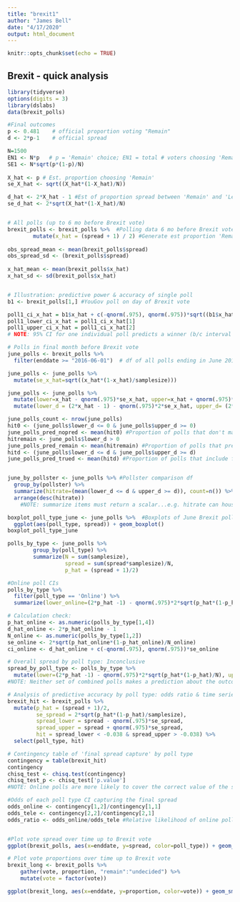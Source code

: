 ```yaml
---
title: "brexit1"
author: "James Bell"
date: "4/17/2020"
output: html_document
---
```


```r
knitr::opts_chunk$set(echo = TRUE)
```

## Brexit - quick analysis


```r
library(tidyverse)
options(digits = 3)
library(dslabs)
data(brexit_polls)

#Final outcomes
p <- 0.481    # official proportion voting "Remain"
d <- 2*p-1    # official spread

N=1500
EN1 <- N*p   # p = 'Remain' choice; EN1 = total # voters choosing 'Remain'
SE1 <- N*sqrt(p*(1-p)/N)
 
X_hat <- p # Est. proportion choosing 'Remain'
se_X_hat <- sqrt((X_hat*(1-X_hat)/N))

d_hat <- 2*X_hat - 1 #Est of proportion spread between 'Remain' and 'Leave'
se_d_hat <- 2*sqrt(X_hat*(1-X_hat)/N)


# All polls (up to 6 mo before Brexit vote)
brexit_polls <- brexit_polls %>%  #Polling data 6 mo before Brexit vote
        mutate(x_hat = (spread + 1) / 2) #Generate est proportion 'Remain' for each poll
               
obs_spread_mean <- mean(brexit_polls$spread)
obs_spread_sd <- (brexit_polls$spread)
 
x_hat_mean <- mean(brexit_polls$x_hat)
x_hat_sd <- sd(brexit_polls$x_hat)   


# Illustration: predictive power & accuracy of single poll
b1 <- brexit_polls[1,] #YouGov poll on day of Brexit vote

poll1_ci_x_hat = b1$x_hat + c(-qnorm(.975), qnorm(.975))*sqrt((b1$x_hat*(1-b1$x_hat)/b1$samplesize))
poll1_lower_ci_x_hat = poll1_ci_x_hat[1]
poll1_upper_ci_x_hat = poll1_ci_x_hat[2]
# NOTE: 95% CI for one individual poll predicts a winner (b/c interval does not cross 0.5), but does not contain true p value (.481), even though poll took place on day of the vote

# Polls in final month before Brexit vote
june_polls <- brexit_polls %>%
  filter(enddate >= "2016-06-01")  # df of all polls ending in June 2016 (month of brexit vote)

june_polls <- june_polls %>%
  mutate(se_x_hat=sqrt((x_hat*(1-x_hat)/samplesize))) 

june_polls <- june_polls %>%
  mutate(lower=x_hat - qnorm(.975)*se_x_hat, upper=x_hat + qnorm(.975)*se_x_hat) %>% #Add variables for 95% CI upper & lower range of est proportion 'Remain'
  mutate(lower_d = (2*x_hat - 1) - qnorm(.975)*2*se_x_hat, upper_d= (2*x_hat - 1) + qnorm(.975)*2*se_x_hat) #Add variables for 95% CI upper & lower range of est spread (d)

june_polls_count <- nrow(june_polls)
hit0 <- (june_polls$lower_d <= 0 & june_polls$upper_d >= 0)
june_polls_pred_nopred <- mean(hit0) #Proportion of polls that don't make a prediction (i.e. spread CI covers zero)
hitremain <- june_polls$lower_d > 0
june_polls_pred_remain <- mean(hitremain) #Proportion of polls that predict 'Remain' (lower CI of spread > 0)
hitd <- (june_polls$lower_d <= d & june_polls$upper_d >= d)
june_polls_pred_trued <- mean(hitd) #Proportion of polls that include final spread within spread CI


june_by_pollster <- june_polls %>% #Pollster comparison df
  group_by(pollster) %>%
  summarize(hitrate=(mean(lower_d <= d & upper_d >= d)), count=n()) %>% 
  arrange(desc(hitrate))
    #NOTE: summarize items must return a scalar...e.g. hitrate can house a mean() but not the logical vector supplied to it

boxplot_poll_type_june <- june_polls %>%  #Boxplots of June Brexit polls by poll type (online v. telephone)
  ggplot(aes(poll_type, spread)) + geom_boxplot()
boxplot_poll_type_june

polls_by_type <- june_polls %>%
        group_by(poll_type) %>%
        summarize(N = sum(samplesize),
                  spread = sum(spread*samplesize)/N,
                  p_hat = (spread + 1)/2)

#Online poll CIs
polls_by_type %>%
  filter(poll_type == 'Online') %>%
  summarize(lower_online=(2*p_hat -1) - qnorm(.975)*2*sqrt(p_hat*(1-p_hat)/N), upper_online=(2*p_hat -1) + qnorm(.975)*2*sqrt(p_hat*(1-p_hat)/N))

# Calculation check:
p_hat_online <- as.numeric(polls_by_type[1,4])
d_hat_online <- 2*p_hat_online - 1
N_online <- as.numeric(polls_by_type[1,2])
se_online <- 2*sqrt(p_hat_online*(1-p_hat_online)/N_online)
ci_online <- d_hat_online + c(-qnorm(.975), qnorm(.975))*se_online

# Overall spread by poll type: Inconclusive
spread_by_poll_type <- polls_by_type %>%
  mutate(lower=(2*p_hat -1) - qnorm(.975)*2*sqrt(p_hat*(1-p_hat)/N), upper=(2*p_hat -1) + qnorm(.975)*2*sqrt(p_hat*(1-p_hat)/N), ci_delta= upper-lower)
#NOTE: Neither set of combined polls makes a prediction about the outcome of the Brexit referendum (i.e. both CI ranges cover 0), and neither confidence interval covers the final value of d= −0.038.

# Analysis of predictive accuracy by poll type: odds ratio & time series plots
brexit_hit <- brexit_polls %>%
  mutate(p_hat = (spread + 1)/2,
         se_spread = 2*sqrt(p_hat*(1-p_hat)/samplesize),
         spread_lower = spread - qnorm(.975)*se_spread,
         spread_upper = spread + qnorm(.975)*se_spread,
         hit = spread_lower < -0.038 & spread_upper > -0.038) %>%
  select(poll_type, hit)

# Contingency table of 'final spread capture' by poll type
contingency = table(brexit_hit)
contingency
chisq_test <- chisq.test(contingency)
chisq_test_p <- chisq_test['p.value']
#NOTE: Online polls are more likely to cover the correct value of the spread, and the difference is statistically significant.

#Odds of each poll type CI capturing the final spread
odds_online <- contingency[1,2]/contingency[1,1]
odds_tele <- contingency[2,2]/contingency[2,1]
odds_ratio <- odds_online/odds_tele #Relative likelihood of online polls capturing final spread compared to phone polls


#Plot vote spread over time up to Brexit vote
ggplot(brexit_polls, aes(x=enddate, y=spread, color=poll_type)) + geom_smooth(method="loess", span=0.4) + geom_point() + geom_hline( yintercept = -.038, color='blue')

# Plot vote proportions over time up to Brexit vote
brexit_long <- brexit_polls %>%
    gather(vote, proportion, "remain":"undecided") %>%
    mutate(vote = factor(vote))

ggplot(brexit_long, aes(x=enddate, y=proportion, color=vote)) + geom_smooth(method="loess", span=0.3) + geom_point() + geom_hline( yintercept = -.038, color='blue')

```


